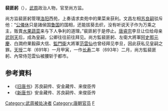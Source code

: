 '''裴匪躬'''（{{bd|7世纪||691年||catIdx=P}}），[[武周|武周]]政治人物，官至尚方监。

尚方监裴匪躬管理[[洛阳|洛阳]]西苑，上奏请求卖苑中的果菜来获利。文昌左相[[苏良嗣|苏良嗣]]驳斥他：“[[公儀休|公儀休]]只是諸侯国[[鲁国|鲁国]]的国相，还能拔葵去织，没有听说天子作为万乘之主，贩賣[[水果|水果]][[蔬菜|蔬菜]]来与下人争利的道理。”裴匪躬于是停止。[[唐睿宗|唐睿宗]]李旦让位给母亲[[武则天|武则天]]后，成為皇嗣，公卿往往前往拜见。尚方監裴匪躬、左衛大將軍[[阿史那元慶|阿史那元慶]]、白澗府果毅薛大信、[[監門衛|監門衛]]大將軍[[范雲仙|范雲仙]]也曾经拜见李旦，因此获私见皇嗣之罪。[[天授_(武周)|天授]]二年（691年）一月甲寅，一作[[长寿_(武周)|长寿]]二年（693年）二月，尚方監裴匪躬、內常侍范雲仙被腰斩于都市。

== 参考資料 ==
*《[[旧唐书|旧唐书]]》苏良嗣传、安金藏传、来俊臣传
*《[[新唐书|新唐书]]》安金藏传、苏良嗣传、来俊臣传

{{DEFAULTSORT:P}}
[[Category:武周被处决者|Category:武周被处决者]]
[[Category:唐朝官员|Category:唐朝官员]]
[[Category:裴姓|F]]
